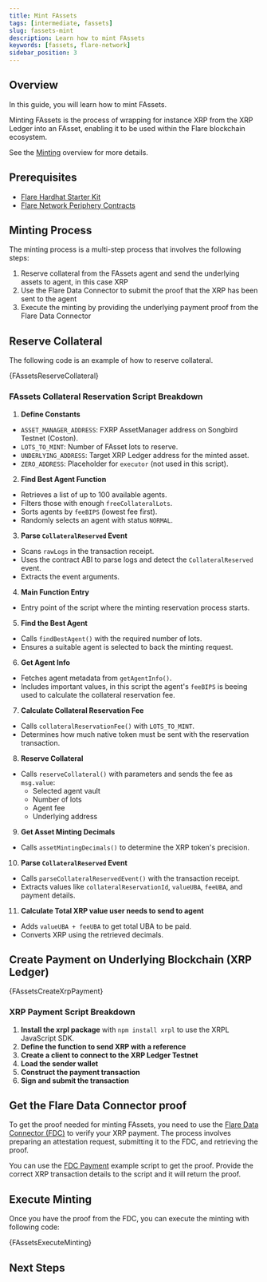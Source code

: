 ```yaml
---
title: Mint FAssets
tags: [intermediate, fassets]
slug: fassets-mint
description: Learn how to mint FAssets
keywords: [fassets, flare-network]
sidebar_position: 3
---
```



## Overview

In this guide, you will learn how to mint FAssets.

Minting FAssets is the process of wrapping for instance XRP from the XRP Ledger into an FAsset, enabling it to be used within the Flare blockchain ecosystem.

See the [Minting](/fassets/minting) overview for more details.

## Prerequisites

- [Flare Hardhat Starter Kit](/network/guides/hardhat-foundry-starter-kit)
- [Flare Network Periphery Contracts](https://www.npmjs.com/package/@flarenetwork/flare-periphery-contracts)

## Minting Process

The minting process is a multi-step process that involves the following steps:

1. Reserve collateral from the FAssets agent and send the underlying assets to agent, in this case XRP
2. Use the Flare Data Connector to submit the proof that the XRP has been sent to the agent
3. Execute the minting by providing the underlying payment proof from the Flare Data Connector

## Reserve Collateral

The following code is an example of how to reserve collateral.

<CodeBlock language="typescript" title="scripts/fassets/reserveCollateral.ts">
  {FAssetsReserveCollateral}
</CodeBlock>

### FAssets Collateral Reservation Script Breakdown

1. **Define Constants**

  - `ASSET_MANAGER_ADDRESS`: FXRP AssetManager address on Songbird Testnet (Coston).
  - `LOTS_TO_MINT`: Number of FAsset lots to reserve.
  - `UNDERLYING_ADDRESS`: Target XRP Ledger address for the minted asset.
  - `ZERO_ADDRESS`: Placeholder for `executor` (not used in this script).

2. **Find Best Agent Function**

  - Retrieves a list of up to 100 available agents.
  - Filters those with enough `freeCollateralLots`.
  - Sorts agents by `feeBIPS` (lowest fee first).
  - Randomly selects an agent with status `NORMAL`.

3. **Parse `CollateralReserved` Event**

  - Scans `rawLogs` in the transaction receipt.
  - Uses the contract ABI to parse logs and detect the `CollateralReserved` event.
  - Extracts the event arguments.

4. **Main Function Entry**

  - Entry point of the script where the minting reservation process starts.

5. **Find the Best Agent**

  - Calls `findBestAgent()` with the required number of lots.
  - Ensures a suitable agent is selected to back the minting request.

6. **Get Agent Info**

  - Fetches agent metadata from `getAgentInfo()`.
  - Includes important values, in this script the agent's `feeBIPS` is beeing used to calculate the collateral reservation fee.

7. **Calculate Collateral Reservation Fee**

  - Calls `collateralReservationFee()` with `LOTS_TO_MINT`.
  - Determines how much native token must be sent with the reservation transaction.

8. **Reserve Collateral**

  - Calls `reserveCollateral()` with parameters and sends the fee as `msg.value`:
    - Selected agent vault
    - Number of lots
    - Agent fee
    - Underlying address

9. **Get Asset Minting Decimals**

  - Calls `assetMintingDecimals()` to determine the XRP token's precision.

10. **Parse `CollateralReserved` Event**

  - Calls `parseCollateralReservedEvent()` with the transaction receipt.
  - Extracts values like `collateralReservationId`, `valueUBA`, `feeUBA`, and payment details.

11. **Calculate Total XRP value user needs to send to agent**

  - Adds `valueUBA + feeUBA` to get total UBA to be paid.
  - Converts XRP using the retrieved decimals.

## Create Payment on Underlying Blockchain (XRP Ledger)

<CodeBlock language="typescript" title="scripts/fassets/xrpPayment.ts">
  {FAssetsCreateXrpPayment}
</CodeBlock>

### XRP Payment Script Breakdown

1. **Install the xrpl package** with `npm install xrpl` to use the XRPL JavaScript SDK.
2. **Define the function to send XRP with a reference**
3. **Create a client to connect to the XRP Ledger Testnet**
4. **Load the sender wallet**
5. **Construct the payment transaction**
6. **Sign and submit the transaction**

## Get the Flare Data Connector proof

To get the proof needed for minting FAssets, you need to use the [Flare Data Connector (FDC)](/fdc/overview) to verify your XRP payment. The process involves preparing an attestation request, submitting it to the FDC, and retrieving the proof.

You can use the [FDC Payment](/fdc/guides/hardhat/payment) example script to get the proof. Provide the correct XRP transaction details to the script and it will return the proof.

## Execute Minting

Once you have the proof from the FDC, you can execute the minting with following code:

<CodeBlock language="typescript" title="scripts/fassets/executeMinting.ts">
  {FAssetsExecuteMinting}
</CodeBlock>



## Next Steps


